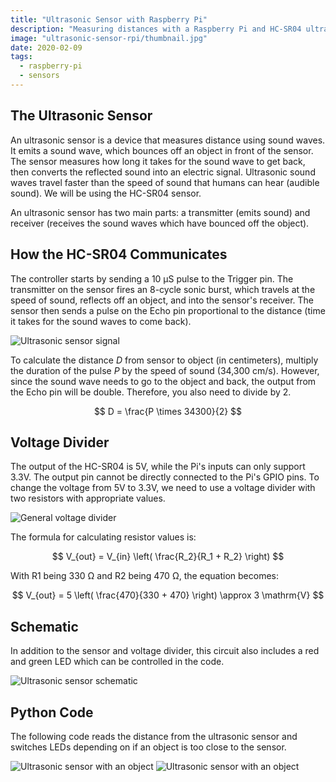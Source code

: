 ```yaml
---
title: "Ultrasonic Sensor with Raspberry Pi"
description: "Measuring distances with a Raspberry Pi and HC-SR04 ultrasonic sensor"
image: "ultrasonic-sensor-rpi/thumbnail.jpg"
date: 2020-02-09
tags:
  - raspberry-pi
  - sensors
---
```



## The Ultrasonic Sensor

An ultrasonic sensor is a device that measures distance using sound waves. It emits a sound wave, which bounces off an object in front of the sensor. The sensor measures how long it takes for the sound wave to get back, then converts the reflected sound into an electric signal. Ultrasonic sound waves travel faster than the speed of sound that humans can hear (audible sound). We will be using the HC-SR04 sensor.

An ultrasonic sensor has two main parts: a transmitter (emits sound) and receiver (receives the sound waves which have bounced off the object).

## How the HC-SR04 Communicates

The controller starts by sending a 10 &mu;S pulse to the Trigger pin. The transmitter on the sensor fires an 8-cycle sonic burst, which travels at the speed of sound, reflects off an object, and into the sensor's receiver. The sensor then sends a pulse on the Echo pin proportional to the distance (time it takes for the sound waves to come back).

![Ultrasonic sensor signal](@img/ultrasonic-sensor-rpi/signal.svg)

To calculate the distance $D$ from sensor to object (in centimeters), multiply the duration of the pulse $P$ by the speed of sound (34,300 cm/s). However, since the sound wave needs to go to the object and back, the output from the Echo pin will be double. Therefore, you also need to divide by 2.

$$
D = \frac{P \times 34300}{2}
$$

## Voltage Divider

The output of the HC-SR04 is 5V, while the Pi's inputs can only support 3.3V. The output pin cannot be directly connected to the Pi's GPIO pins. To change the voltage from 5V to 3.3V, we need to use a voltage divider with two resistors with appropriate values.

![General voltage divider](@img/ultrasonic-sensor-rpi/divider.png)

The formula for calculating resistor values is:

$$
V_{out} = V_{in} \left( \frac{R_2}{R_1 + R_2} \right)
$$

With R1 being 330 &ohm; and R2 being 470 &ohm;, the equation becomes:

$$
V_{out} = 5 \left( \frac{470}{330 + 470} \right) \approx 3 \mathrm{V}
$$

## Schematic

In addition to the sensor and voltage divider, this circuit also includes a red and green LED which can be controlled in the code.

![Ultrasonic sensor schematic](@img/ultrasonic-sensor-rpi/schematic.png)

## Python Code

The following code reads the distance from the ultrasonic sensor and switches LEDs depending on if an object is too close to the sensor.

<CodeFile src="code/ultrasonic_sensor_rpi.py" />

![Ultrasonic sensor with an object](@img/ultrasonic-sensor-rpi/object.jpg)
![Ultrasonic sensor with an object](@img/ultrasonic-sensor-rpi/object2.jpg)

